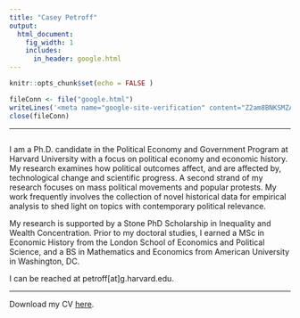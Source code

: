 ```yaml
---
title: "Casey Petroff"
output:
  html_document:
    fig_width: 1
    includes:
      in_header: google.html
---
```


```r
knitr::opts_chunk$set(echo = FALSE )

fileConn <- file("google.html")
writeLines('<meta name="google-site-verification" content="Z2am8BNKSMZAG1lcN-CWIHfK2Qr0k9w9lIbAZCnwwKQ" />', fileConn)
close(fileConn)
```

----

:::: {style="display: flex;"}

:::

I am a Ph.D. candidate in the Political Economy and Government Program at Harvard University with a focus on political economy and economic history. My research examines how political outcomes affect, and are affected by, technological change and scientific progress. A second strand of my research focuses on mass political movements and popular protests. My work frequently involves the collection of novel historical data for empirical analysis to shed light on topics with contemporary political relevance. 

My research is supported by a Stone PhD Scholarship in Inequality and Wealth Concentration. Prior to my doctoral studies, I earned a MSc in Economic History from the London School of Economics and Political Science, and a BS in Mathematics and Economics from American University in Washington, DC.

I can be reached at petroff[at]g.harvard.edu.

----

Download my CV [here](https://www.dropbox.com/s/beticxrzytez32o/petroff_cv.pdf?dl=0). 







